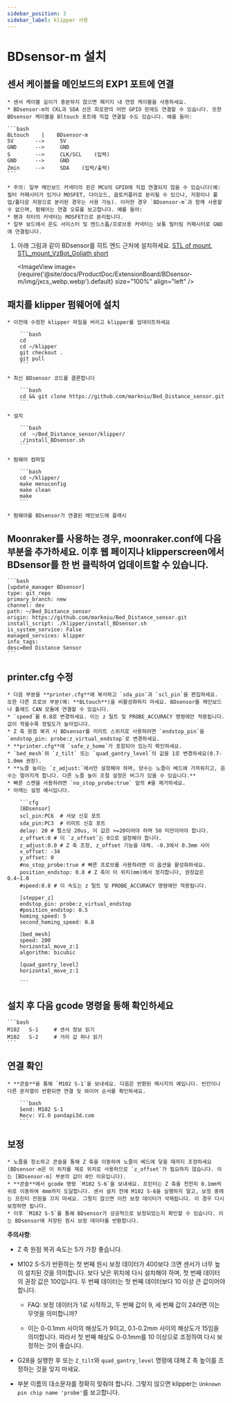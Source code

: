 ```yaml
---
sidebar_position: 3
sidebar_label: klipper 사용
---
```






# **BDsensor-m** 설치

## 센서 케이블을 메인보드의 EXP1 포트에 연결
    * 센서 케이블 길이가 충분하지 않으면 패키지 내 연장 케이블을 사용하세요.
    * BDsensor-m의 CKL과 SDA 선은 회로판의 어떤 GPIO 핀에도 연결할 수 있습니다. 또한 BDsensor 케이블을 Bltouch 포트에 직접 연결할 수도 있습니다. 예를 들어:

    ```bash
    BLtouch    |    BDsensor-m
    5V       -->     5V
    GND      -->     GND
    S        -->     CLK/SCL    (입력)
    GND      -->     GND
    Zmin     -->     SDA    (입력/출력) 
    ```

    * 주의: 일부 메인보드 커넥터의 핀은 MCU의 GPIO에 직접 연결되지 않을 수 있습니다(예: 필터 커패시터가 있거나 MOSFET, 다이오드, 옵토커플러로 분리될 수 있으나, 저항이나 풀업/풀다운 저항으로 분리된 경우는 사용 가능). 이러한 경우 `BDsensor-m`과 함께 사용할 수 없으며, 펌웨어는 연결 오류를 보고합니다. 예를 들어:
    * 팬과 히터의 커넥터는 MOSFET으로 분리됩니다.
    * 일부 보드에서 온도 서미스터 및 엔드스톱/프로브용 커넥터는 보통 필터링 커패시터로 GND에 연결됩니다.

1. 아래 그림과 같이 BDsensor를 히트 엔드 근처에 설치하세요. [STL of mount](https://www.thingiverse.com/thing:6098131),  [STL_mount_VzBot_Goliath short](https://discord.com/channels/829828765512106054/1163237892957671424)

    <ImageView image={require('@site/docs/ProductDoc/ExtensionBoard/BDsensor-m/img/jxcs_webp.webp').default} size="100%" align="left" />


## 패치를 klipper 펌웨어에 설치

    * 이전에 수정한 klipper 파일을 버리고 klipper를 업데이트하세요

        ```bash
        cd
        cd ~/klipper
        git checkout .
        git pull
        ```

    * 최신 BDsensor 코드를 클론합니다

        ```bash
        cd && git clone https://github.com/markniu/Bed_Distance_sensor.git
        ```

    * 설치

        ```bash
        cd  ~/Bed_Distance_sensor/klipper/
        ./install_BDsensor.sh
        ```

    * 펌웨어 컴파일

        ```bash
        cd ~/klipper/
        make menuconfig
        make clean
        make
        ```

    * 펌웨어를 BDsensor가 연결된 메인보드에 플래시

## Moonraker를 사용하는 경우, moonraker.conf에 다음 부분을 추가하세요. 이후 웹 페이지나 klipperscreen에서 BDsensor를 한 번 클릭하여 업데이트할 수 있습니다.

    ```bash
    [update_manager BDsensor]
    type: git_repo
    primary_branch: new
    channel: dev
    path: ~/Bed_Distance_sensor
    origin: https://github.com/markniu/Bed_Distance_sensor.git
    install_script: ./klipper/install_BDsensor.sh
    is_system_service: False
    managed_services: klipper
    info_tags:
    desc=Bed Distance Sensor
    ```

## printer.cfg 수정

    * 다음 부분을 **printer.cfg**에 복사하고 `sda_pin`과 `scl_pin`을 편집하세요. 또한 다른 프로브 부분(예: **BLtouch**)을 비활성화하지 마세요. BDsensor를 메인보드나 툴헤드 CAN 모듈에 연결할 수 있습니다.
    * `speed`를 0.8로 변경하세요. 이는 z 틸트 및 PROBE_ACCURACY 명령에만 적용됩니다. 값이 작을수록 정밀도가 높아집니다.
    * Z 축 원점 복귀 시 BDsensor를 리미트 스위치로 사용하려면 `endstop_pin`을 `endstop_pin: probe:z_virtual_endstop`로 변경하세요.
    * **printer.cfg**에 `safe_z_home`가 포함되어 있는지 확인하세요.
    * `bed_mesh`와 `z_tilt` 또는 `quad_gantry_level`의 값을 1로 변경하세요(0.7-1.0mm 권장).
    * **노즐 높이는 `z_adjust:`에서만 설정해야 하며, 양수는 노즐이 베드에 가까워지고, 음수는 멀어지게 합니다. 다른 노즐 높이 조절 설정은 버그가 있을 수 있습니다.**
    * 빠른 스캔을 사용하려면 `no_stop_probe:true` 앞의 #을 제거하세요.
    * 아래는 설정 예시입니다.

        ```cfg
        [BDsensor] 
        scl_pin:PC6  # 서보 신호 포트
        sda_pin:PC3  # 리미트 신호 포트
        delay: 20 # 펄스당 20us, 이 값은 >=20이어야 하며 50 미만이어야 합니다.
        z_offset:0 # 이 `z_offset`는 0으로 설정해야 합니다.
        z_adjust:0.0 # Z 축 조정, z_offset 기능을 대체. -0.3에서 0.3mm 사이
        x_offset: -34
        y_offset: 0
        #no_stop_probe:true # 빠른 프로브를 사용하려면 이 옵션을 활성화하세요.
        position_endstop: 0.8 # Z 축이 이 위치(mm)에서 정지합니다, 권장값은 0.4~1.0
        #speed:0.8 # 이 속도는 z 틸트 및 PROBE_ACCURACY 명령에만 적용됩니다.

        [stepper_z]
        endstop_pin: probe:z_virtual_endstop 
        #position_endstop: 0.5
        homing_speed: 5
        second_homing_speed: 0.8

        [bed_mesh]
        speed: 200
        horizontal_move_z:1
        algorithm: bicubic

        [quad_gantry_level]
        horizontal_move_z:1

        ```

## 설치 후 다음 gcode 명령을 통해 확인하세요

    ```bash
    M102   S-1     # 센서 정보 읽기
    M102   S-2     # 거리 값 하나 읽기
    ```

## 연결 확인

    * **콘솔**을 통해 `M102 S-1`을 보내세요. 다음은 반환된 메시지의 예입니다. 빈칸이나 다른 문자열이 반환되면 연결 및 와이어 순서를 확인하세요.

        ```bash
        Send: M102 S-1
        Recv: V1.0 pandapi3d.com
        ```

## 보정

    * 노즐을 청소하고 콘솔을 통해 Z 축을 이동하여 노즐이 베드에 닿을 때까지 조정하세요(BDsensor-m은 이 위치를 제로 위치로 사용하므로 `z_offset`가 필요하지 않습니다. 이는 [BDsensor-m] 부분의 값이 0인 이유입니다).
    * **콘솔**에서 gcode 명령 `M102 S-6`을 보내세요. 프린터는 Z 축을 천천히 0.1mm씩 위로 이동하여 4mm까지 도달합니다. 센서 설치 전에 M102 S-6을 실행하지 말고, 보정 중에는 프린터 전원을 끄지 마세요. 그렇지 않으면 이전 보정 데이터가 삭제됩니다. 이 경우 다시 보정하면 됩니다.
    * 이후 `M102 S-5`를 통해 BDsensor가 성공적으로 보정되었는지 확인할 수 있습니다. 이는 BDsensor에 저장된 원시 보정 데이터를 반환합니다.

**주의사항**:

* Z 축 원점 복귀 속도는 5가 가장 좋습니다.

* M102 S-5가 반환하는 첫 번째 원시 보정 데이터가 400보다 크면 센서가 너무 높이 설치된 것을 의미합니다. 보다 낮은 위치에 다시 설치해야 하며, 첫 번째 데이터의 권장 값은 100입니다. 두 번째 데이터는 첫 번째 데이터보다 10 이상 큰 값이어야 합니다.

  * FAQ: 보정 데이터가 1로 시작하고, 두 번째 값이 9, 세 번째 값이 24라면 이는 무엇을 의미합니까?

  * 이는 0-0.1mm 사이의 해상도가 9이고, 0.1-0.2mm 사이의 해상도가 15임을 의미합니다. 따라서 첫 번째 해상도 0-0.1mm를 10 이상으로 조정하여 다시 보정하는 것이 좋습니다.

* G28을 실행한 후 또는 `Z_tilt`와 `quad_gantry_level` 명령에 대해 Z 축 높이를 조정하는 것을 잊지 마세요.

* 부분 이름의 대소문자를 정확히 맞춰야 합니다. 그렇지 않으면 klipper는 `Unknown pin chip name 'probe'`를 보고합니다.